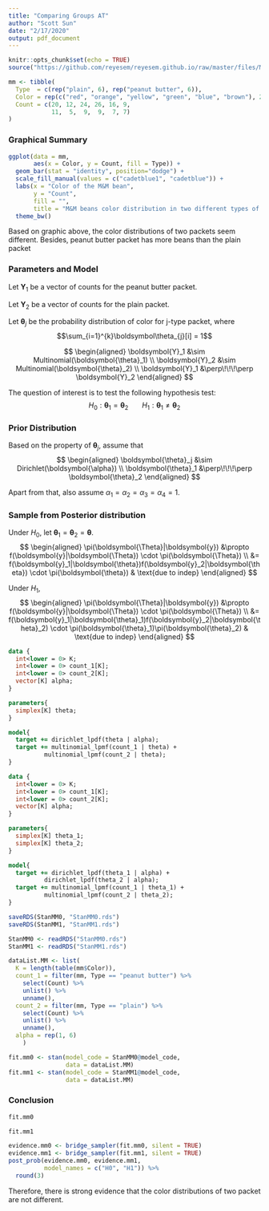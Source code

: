 ---
title: "Comparing Groups AT"
author: "Scott Sun"
date: "2/17/2020"
output: pdf_document
---

```{r setup, include=FALSE}
knitr::opts_chunk$set(echo = TRUE)
source("https://github.com/reyesem/reyesem.github.io/raw/master/files/MA483/MA483Setup.R")
```

```{r}
mm <- tibble(
  Type  = c(rep("plain", 6), rep("peanut butter", 6)),
  Color = rep(c("red", "orange", "yellow", "green", "blue", "brown"), 2),
  Count = c(20, 12, 24, 26, 16, 9,
            11,  5,  9,  9,  7, 7)
)
```

### Graphical Summary 

```{r}
ggplot(data = mm,
       aes(x = Color, y = Count, fill = Type)) +
  geom_bar(stat = "identity", position="dodge") +
  scale_fill_manual(values = c("cadetblue1", "cadetblue")) +
  labs(x = "Color of the M&M bean",
       y = "Count",
       fill = "",
       title = "M&M beans color distribution in two different types of packet") +
  theme_bw()
```

Based on graphic above, the color distributions of two packets seem different. Besides, peanut butter packet has more beans than the plain packet

### Parameters and Model

Let $\boldsymbol{Y}_{1}$ be a vector of counts for the peanut butter packet.

Let $\boldsymbol{Y}_{2}$ be a vector of counts for the plain packet.

Let $\boldsymbol{\theta}_{j}$ be the probability distribution of color for j-type packet, where
$$\sum_{i=1}^{k}\boldsymbol\theta_{j}[i] = 1$$

$$
\begin{aligned}
\boldsymbol{Y}_1 &\sim Multinomial(\boldsymbol{\theta}_1) \\
\boldsymbol{Y}_2 &\sim Multinomial(\boldsymbol{\theta}_2) \\
\boldsymbol{Y}_1 &\perp\!\!\!\perp \boldsymbol{Y}_2
\end{aligned}
$$

The question of interest is to test the following hypothesis test:
$$
H_{0}:\boldsymbol{\theta}_1 = \boldsymbol{\theta}_2 ~~~~~~~ 
H_1: \boldsymbol{\theta}_1 \neq \boldsymbol{\theta}_2
$$

### Prior Distribution
Based on the property of $\boldsymbol{\theta}_j$, assume that
$$
\begin{aligned}
\boldsymbol{\theta}_j &\sim Dirichlet(\boldsymbol{\alpha}) \\
\boldsymbol{\theta}_1 &\perp\!\!\!\perp \boldsymbol{\theta}_2
\end{aligned}
$$

Apart from that, also assume $\alpha_1 = \alpha_2 = \alpha_3 = \alpha_4 = 1$.

### Sample from Posterior distribution

Under $H_0$, let $\boldsymbol{\theta}_1 = \boldsymbol{\theta}_2 = \boldsymbol{\theta}$.
$$
\begin{aligned}
\pi(\boldsymbol{\Theta}|\boldsymbol{y}) 
&\propto f(\boldsymbol{y}|\boldsymbol{\Theta}) \cdot \pi(\boldsymbol{\Theta}) \\
&= f(\boldsymbol{y}_1|\boldsymbol{\theta})f(\boldsymbol{y}_2|\boldsymbol{\theta}) \cdot
\pi(\boldsymbol{\theta}) & \text{due to indep}
\end{aligned}
$$


Under $H_1$,
$$
\begin{aligned}
\pi(\boldsymbol{\Theta}|\boldsymbol{y}) 
&\propto f(\boldsymbol{y}|\boldsymbol{\Theta}) \cdot \pi(\boldsymbol{\Theta}) \\
&= f(\boldsymbol{y}_1|\boldsymbol{\theta}_1)f(\boldsymbol{y}_2|\boldsymbol{\theta}_2) \cdot
\pi(\boldsymbol{\theta}_1)\pi(\boldsymbol{\theta}_2) & \text{due to indep}
\end{aligned}
$$

```{stan output.var="StanMM0", eval = FALSE}
data {
  int<lower = 0> K;
  int<lower = 0> count_1[K];
  int<lower = 0> count_2[K];
  vector[K] alpha;
}

parameters{
  simplex[K] theta;
}

model{
  target += dirichlet_lpdf(theta | alpha);
  target += multinomial_lpmf(count_1 | theta) + 
          multinomial_lpmf(count_2 | theta);
}
```

```{stan output.var="StanMM1", eval = FALSE}
data {
  int<lower = 0> K;
  int<lower = 0> count_1[K];
  int<lower = 0> count_2[K];
  vector[K] alpha;
}

parameters{
  simplex[K] theta_1;
  simplex[K] theta_2;
}

model{
  target += dirichlet_lpdf(theta_1 | alpha) + 
          dirichlet_lpdf(theta_2 | alpha);
  target += multinomial_lpmf(count_1 | theta_1) + 
          multinomial_lpmf(count_2 | theta_2);
}
```

```{r, eval=FALSE}
saveRDS(StanMM0, "StanMM0.rds")
saveRDS(StanMM1, "StanMM1.rds")
```

```{r}
StanMM0 <- readRDS("StanMM0.rds")
StanMM1 <- readRDS("StanMM1.rds")

dataList.MM <- list(
  K = length(table(mm$Color)),
  count_1 = filter(mm, Type == "peanut butter") %>% 
    select(Count) %>% 
    unlist() %>% 
    unname(),
  count_2 = filter(mm, Type == "plain") %>% 
    select(Count) %>% 
    unlist() %>% 
    unname(),
  alpha = rep(1, 6)
    )

fit.mm0 <- stan(model_code = StanMM0@model_code,
                data = dataList.MM)
fit.mm1 <- stan(model_code = StanMM1@model_code,
                data = dataList.MM)
```

### Conclusion
```{r}
fit.mm0
```

```{r}
fit.mm1
```

```{r}
evidence.mm0 <- bridge_sampler(fit.mm0, silent = TRUE)
evidence.mm1 <- bridge_sampler(fit.mm1, silent = TRUE)
post_prob(evidence.mm0, evidence.mm1,
          model_names = c("H0", "H1")) %>%
  round(3)
```

Therefore, there is strong evidence that the color distributions of two packet are not different.
